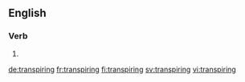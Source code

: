 ==English==

===Verb===
{{head|en|present participle}}

# {{present participle of|transpire|lang=en}}

[[de:transpiring]]
[[fr:transpiring]]
[[fi:transpiring]]
[[sv:transpiring]]
[[vi:transpiring]]